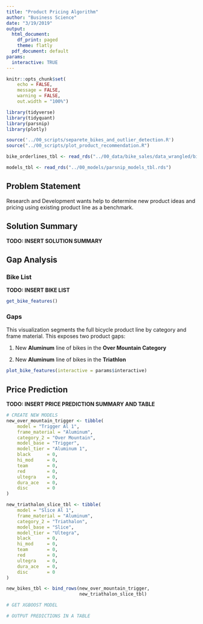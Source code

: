 ```yaml
---
title: "Product Pricing Algorithm"
author: "Business Science"
date: "3/19/2019"
output:
  html_document:
    df_print: paged
    theme: flatly
  pdf_document: default
params:
  interactive: TRUE
---
```


```r
knitr::opts_chunk$set(
    echo = FALSE,
    message = FALSE,
    warning = FALSE,
    out.width = "100%")
```

```r
library(tidyverse)
library(tidyquant)
library(parsnip)
library(plotly)
```         


```r
source('../00_scripts/separete_bikes_and_outlier_detection.R')
source("../00_scripts/plot_product_recommendation.R")
```

```r
bike_orderlines_tbl <- read_rds("../00_data/bike_sales/data_wrangled/bike_orderlines.rds")
```

```r
models_tbl <- read_rds("../00_models/parsnip_models_tbl.rds")
```

## Problem Statement

Research and Development wants help to determine new product ideas and pricing using existing product line as a benchmark.

## Solution Summary

__TODO: INSERT SOLUTION SUMMARY__


## Gap Analysis

### Bike List

__TODO: INSERT BIKE LIST__

```r
get_bike_features()
```

### Gaps

This visualization segments the full bicycle product line by category and frame material.  This exposes two product gaps:

1. New **Aluminum** line of bikes in the **Over Mountain Category**

2. New **Aluminum** line of bikes in the **Triathlon**


```r
plot_bike_features(interactive = params$interactive)
```

\newpage
## Price Prediction

__TODO: INSERT PRICE PREDICTION SUMMARY AND TABLE__

```r
# CREATE NEW MODELS
new_over_mountain_trigger <- tibble(
    model = "Trigger Al 1",
    frame_material = "Aluminum",
    category_2 = "Over Mountain",
    model_base = "Trigger",
    model_tier = "Aluminum 1",
    black      = 0,
    hi_mod     = 0,
    team       = 0,
    red        = 0,
    ultegra    = 0,
    dura_ace   = 0,
    disc       = 0
) 

new_triathalon_slice_tbl <- tibble(
    model = "Slice Al 1",
    frame_material = "Aluminum",
    category_2 = "Triathalon",
    model_base = "Slice",
    model_tier = "Ultegra",
    black      = 0,
    hi_mod     = 0,
    team       = 0,
    red        = 0,
    ultegra    = 0,
    dura_ace   = 0,
    disc       = 0
) 

new_bikes_tbl <- bind_rows(new_over_mountain_trigger, 
                           new_triathalon_slice_tbl)
```

```r
# GET XGBOOST MODEL

```

```r
# OUTPUT PREDICTIONS IN A TABLE

```









